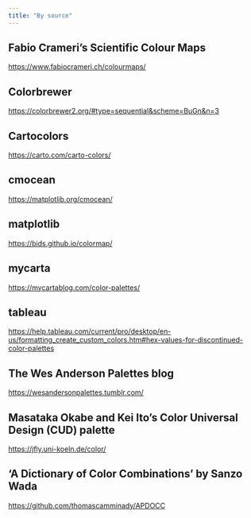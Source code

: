 ```yaml
---
title: "By source"
---
```


## Fabio Crameri's Scientific Colour Maps
[https://www.fabiocrameri.ch/colourmaps/](https://www.fabiocrameri.ch/colourmaps/)

## Colorbrewer
[https://colorbrewer2.org/#type=sequential&scheme=BuGn&n=3](https://colorbrewer2.org/#type=sequential&scheme=BuGn&n=3)

## Cartocolors
[https://carto.com/carto-colors/](https://carto.com/carto-colors/)

## cmocean
[https://matplotlib.org/cmocean/](https://matplotlib.org/cmocean/)

## matplotlib
[https://bids.github.io/colormap/](https://bids.github.io/colormap/)

## mycarta
[https://mycartablog.com/color-palettes/](https://mycartablog.com/color-palettes/)


## tableau
[https://help.tableau.com/current/pro/desktop/en-us/formatting_create_custom_colors.htm#hex-values-for-discontinued-color-palettes](https://help.tableau.com/current/pro/desktop/en-us/formatting_create_custom_colors.htm#hex-values-for-discontinued-color-palettes)

## The Wes Anderson Palettes blog
[https://wesandersonpalettes.tumblr.com/](https://wesandersonpalettes.tumblr.com/)

## Masataka Okabe and Kei Ito's Color Universal Design (CUD) palette
[https://jfly.uni-koeln.de/color/](https://jfly.uni-koeln.de/color/)


## 'A Dictionary of Color Combinations' by Sanzo Wada
[https://github.com/thomascamminady/APDOCC](https://github.com/thomascamminady/APDOCC)
